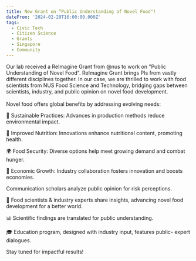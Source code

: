 ```yaml
---
title: New Grant on “Public Understanding of Novel Food"!
dateFrom: '2024-02-29T16:00:00.000Z'
tags:
  - Civic Tech
  - Citizen Science
  - Grants
  - Singapore
  - Community
---
```


Our lab received a ReImagine Grant from @nus to work on "Public Understanding of Novel Food". ReImagine Grant brings PIs from vastly different disciplines together. In our case, we are thrilled to work with food scientists from NUS Food Science and Technology, bridging gaps between scientists, industry, and public opinion on novel food development. \
\
Novel food offers global benefits by
addressing evolving needs:

🌱 Sustainable Practices: Advances in production methods reduce environmental
impact.

👥 Improved Nutrition: Innovations
enhance nutritional content, promoting health.

🌍 Food Security: Diverse options
help meet growing demand and combat hunger.

🤝 Economic Growth: Industry
collaboration fosters innovation and boosts economies.

Communication scholars analyze public opinion for risk perceptions.

🧪 Food scientists & industry experts share insights, advancing novel food development for a better world.

📊 Scientific findings are translated for public understanding.

🎓 Education program, designed with industry input, features public- expert dialogues.

Stay tuned for impactful results!
